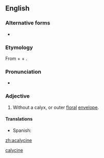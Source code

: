 ==English==

===Alternative forms===
* {{l|en|acalycinous}}

===Etymology===
From {{affix|en|a-|gloss1=not}} + {{der|en|la|calyx}} + {{affix|en|-ine}}.

===Pronunciation===
* {{a|US}} {{IPA|/ˌeiˈkeɪ.lə.saɪn/|/ˌeiˈkæ.lə.saɪn/|lang=en}}

===Adjective===
{{en-adj|-}}

# {{lb|en|botany}} Without a calyx, or outer [[floral]] [[envelope]].

====Translations====
{{trans-top|without a calyx}}
* Spanish: {{t+|es|acalicino}}
{{trans-mid}}
{{trans-bottom}}

[[Category:English words prefixed with a-|calycine]]

[[zh:acalycine]]
